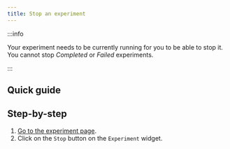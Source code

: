 ```yaml
---
title: Stop an experiment
---
```



:::info

Your experiment needs to be currently running for you to be able to stop it. You cannot stop _Completed_ or _Failed_ experiments.

:::

## Quick guide

<VideoPlayer src="https://cdn.csquare.run/docs/webm/stop-an-experiment.webm" />

## Step-by-step

1. [Go to the experiment page](go-to-the-experiment-page).
2. Click on the `Stop` button on the `Experiment` widget.
